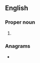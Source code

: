 ==English==
{{wikipedia}}

===Proper noun===
{{en-proper noun}}

# {{lb|en|US}} {{initialism of|en|[[national|National]] [[law enforcement|Law Enforcement]] [[telecommunications|Telecommunications]] [[system|System]]}}

===Anagrams===
* {{anagrams|en|a=elnst|Lents|slent}}